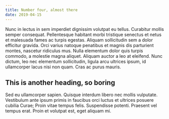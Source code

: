 ```yaml
---
title: Number four, almost there
date: 2019-04-15
---
```


Nunc in lectus in sem imperdiet dignissim volutpat eu tellus. Curabitur mollis semper consequat. Pellentesque habitant morbi tristique senectus et netus et malesuada fames ac turpis egestas. Aliquam sollicitudin sem a dolor efficitur gravida. Orci varius natoque penatibus et magnis dis parturient montes, nascetur ridiculus mus. Nulla elementum dolor quis turpis commodo, a molestie magna aliquet. Aliquam auctor a leo at eleifend. Nunc dictum, leo nec elementum sollicitudin, ligula arcu ultrices ipsum, id ullamcorper lacus nisi non quam. Cras ac purus mauris.

## This is another heading, so boring

Sed eu ullamcorper sapien. Quisque interdum libero nec mollis vulputate. Vestibulum ante ipsum primis in faucibus orci luctus et ultrices posuere cubilia Curae; Proin vitae tempus felis. Suspendisse potenti. Praesent vel tempus erat. Proin et volutpat est, eget aliquam mi.
